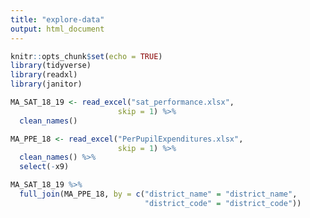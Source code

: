 ```yaml
---
title: "explore-data"
output: html_document
---
```


```r
knitr::opts_chunk$set(echo = TRUE)
library(tidyverse)
library(readxl)
library(janitor)
```

```r
MA_SAT_18_19 <- read_excel("sat_performance.xlsx",
                        skip = 1) %>% 
  clean_names() 

MA_PPE_18 <- read_excel("PerPupilExpenditures.xlsx",
                        skip = 1) %>% 
  clean_names() %>% 
  select(-x9) 
```

```r
MA_SAT_18_19 %>% 
  full_join(MA_PPE_18, by = c("district_name" = "district_name",
                              "district_code" = "district_code"))
```

